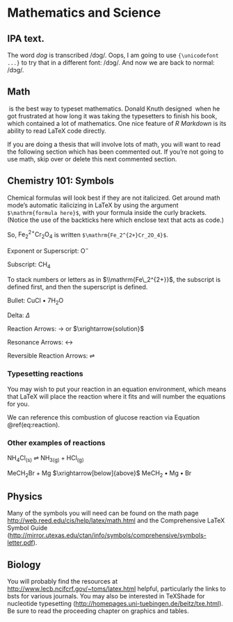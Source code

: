# Mathematics and Science {#math-sci}

<!-- Required to number equations in HTML files -->
<script type="text/x-mathjax-config">
MathJax.Hub.Config({
  TeX: { equationNumbers: { autoNumber: "AMS" } }
});
</script>

## IPA text.

The word *dog* is transcribed /dɔg/. Oops, I am going to use `{\unicodefont ...}` to try that in a different font: \unicodefont /dɔg/\normalfont. And now we are back to normal: /dɔg/.


## Math

\TeX\ is the best way to typeset mathematics. Donald Knuth designed \TeX\ when 
he got frustrated at how long it was taking the typesetters to finish his book,
which contained a lot of mathematics. One nice feature of *R Markdown* is its
ability to read LaTeX code directly.

If you are doing a thesis that will involve lots of math, you will want to read
the following section which has been commented out. If you're not going to use
math, skip over or delete this next commented section.


<!-- MATH and PHYSICS majors: Uncomment the following section -->
<!--
$$\sum_{j=1}^n (\delta\theta_j)^2 \leq {{\beta_i^2}\over{\delta_i^2 + \rho_i^2}}
\left[ 2\rho_i^2 + {\delta_i^2\beta_i^2\over{\delta_i^2 + \rho_i^2}} \right] \equiv \omega_i^2
$$

From Informational Dynamics, we have the following (Dave Braden):

After _n_ such encounters the posterior density for $\theta$ is

$$
\pi(\theta|X_1< y_1,\dots,X_n<y_n) \varpropto \pi(\theta) \prod_{i=1}^n\int_{-\infty}^{y_i}
   \exp\left(-{(x-\theta)^2\over{2\sigma^2}}\right)\ dx
$$

Another equation:

$$\det\left|\,\begin{matrix}%
c_0&c_1\hfill&c_2\hfill&\ldots&c_n\hfill\cr
c_1&c_2\hfill&c_3\hfill&\ldots&c_{n+1}\hfill\cr
c_2&c_3\hfill&c_4\hfill&\ldots&c_{n+2}\hfill\cr
\,\vdots\hfill&\,\vdots\hfill&
  \,\vdots\hfill&&\,\vdots\hfill\cr
c_n&c_{n+1}\hfill&c_{n+2}\hfill&\ldots&c_{2n}\hfill\cr
\end{matrix}\right|>0$$


Lapidus and Pindar, Numerical Solution of Partial Differential Equations in Science and
Engineering.  Page 54

$$
\int_t\left\{\sum_{j=1}^3 T_j \left({d\phi_j\over dt}+k\phi_j\right)-kT_e\right\}w_i(t)\ dt=0,
   \qquad\quad i=1,2,3.
$$

L\&P  Galerkin method weighting functions.  Page 55

$$
\sum_{j=1}^3 T_j\int_0^1\left\{{d\phi_j\over dt} + k\phi_j\right\} \phi_i\ dt
   = \int_{0}^1k\,T_e\phi_idt, \qquad i=1,2,3 $$

Another L\&P (p145)

$$
\int_{-1}^1\!\int_{-1}^1\!\int_{-1}^1 f\big(\xi,\eta,\zeta\big)
   = \sum_{k=1}^n\sum_{j=1}^n\sum_{i=1}^n w_i w_j w_k f\big( \xi,\eta,\zeta\big).
$$

Another L\&P (p126)

$$
\int_{A_e} (\,\cdot\,) dx dy = \int_{-1}^1\!\int_{-1}^1 (\,\cdot\,) \det[J] d\xi d\eta.
$$
-->

## Chemistry 101: Symbols

Chemical formulas will look best if they are not italicized. Get around math
mode's automatic italicizing in LaTeX by using the argument `$\mathrm{formula
here}$`, with your formula inside the curly brackets. (Notice the use of the
backticks here which enclose text that acts as code.)

So, $\mathrm{Fe_2^{2+}Cr_2O_4}$ is written `$\mathrm{Fe_2^{2+}Cr_2O_4}$`.

<!--
The \\noindent command below does what you'd expect: it forces the current
line/paragraph to not indent. This was done here to match the format of the
LaTeX thesis PDF.
-->

\noindent Exponent or Superscript: $\mathrm{O^-}$

\noindent Subscript: $\mathrm{CH_4}$

To stack numbers or letters as in $\\mathrm{Fe\_2^{2+}}$, the subscript is
defined first, and then the superscript is defined.

\noindent Bullet: CuCl $\bullet$ $\mathrm{7H_{2}O}$


\noindent Delta: $\Delta$

\noindent Reaction Arrows: $\longrightarrow$ or  $\xrightarrow{solution}$

\noindent Resonance Arrows: $\leftrightarrow$

\noindent Reversible Reaction Arrows: $\rightleftharpoons$

### Typesetting reactions

You may wish to put your reaction in an equation environment, which means that
LaTeX will place the reaction where it fits and will number the equations for
you.

\begin{equation}
  \mathrm{C_6H_{12}O_6  + 6O_2} \longrightarrow \mathrm{6CO_2 + 6H_2O}
  (\#eq:reaction)
\end{equation}

We can reference this combustion of glucose reaction via Equation
\@ref(eq:reaction).

### Other examples of reactions

$\mathrm{NH_4Cl_{(s)}}$ $\rightleftharpoons$ $\mathrm{NH_{3(g)}+HCl_{(g)}}$

\noindent $\mathrm{MeCH_2Br + Mg}$ $\xrightarrow[below]{above}$ $\mathrm{MeCH_2\bullet Mg \bullet Br}$

## Physics

Many of the symbols you will need can be found on the math page
<http://web.reed.edu/cis/help/latex/math.html> and the Comprehensive LaTeX
Symbol Guide
(<http://mirror.utexas.edu/ctan/info/symbols/comprehensive/symbols-letter.pdf>).

## Biology

You will probably find the resources at
<http://www.lecb.ncifcrf.gov/~toms/latex.html> helpful, particularly the links
to bsts for various journals. You may also be interested in TeXShade for
nucleotide typesetting (<http://homepages.uni-tuebingen.de/beitz/txe.html>). Be
sure to read the proceeding chapter on graphics and tables.

